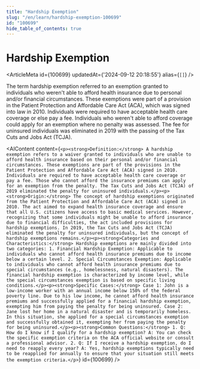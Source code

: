 ```yaml
---
title: "Hardship Exemption"
slug: "/en/learn/hardship-exemption-100699"
id: "100699"
hide_table_of_contents: true
---
```



# Hardship Exemption

<ArticleMeta id={100699} updatedAt={'2024-09-12 20:18:55'} alias={`[]`} />
<div className='border-solid border-b border-t-0 my-4 border-[var(--ifm-color-gray-300)]' />

The term hardship exemption referred to an exemption granted to individuals who weren't able to afford health insurance due to personal and/or financial circumstances. These exemptions were part of a provision in the Patient Protection and Affordable Care Act (ACA), which was signed into law in 2010. Individuals were required to have acceptable health care coverage or else pay a fee. Individuals who weren't able to afford coverage could apply for an exemption where no penalty was assessed. The fee for uninsured individuals was eliminated in 2019 with the passing of the Tax Cuts and Jobs Act (TCJA).

<AIContent content={`<p><strong>Definition:</strong> A hardship exemption refers to a waiver granted to individuals who are unable to afford health insurance based on their personal and/or financial circumstances. These exemptions are part of the provisions in the Patient Protection and Affordable Care Act (ACA) signed in 2010. Individuals are required to have acceptable health care coverage or pay a fee. Those who cannot afford the insurance premiums can apply for an exemption from the penalty. The Tax Cuts and Jobs Act (TCJA) of 2019 eliminated the penalty for uninsured individuals.</p><p><strong>Origin:</strong> The concept of hardship exemptions originated from the Patient Protection and Affordable Care Act (ACA) signed in 2010. The act aimed to expand health insurance coverage and ensure that all U.S. citizens have access to basic medical services. However, recognizing that some individuals might be unable to afford insurance due to financial difficulties, the act included provisions for hardship exemptions. In 2019, the Tax Cuts and Jobs Act (TCJA) eliminated the penalty for uninsured individuals, but the concept of hardship exemptions remains.</p><p><strong>Categories and Characteristics:</strong> Hardship exemptions are mainly divided into two categories: 1. Financial Hardship Exemption: Applicable to individuals who cannot afford health insurance premiums due to income below a certain level. 2. Special Circumstances Exemption: Applicable to individuals who cannot afford health insurance premiums due to special circumstances (e.g., homelessness, natural disasters). The financial hardship exemption is characterized by income level, while the special circumstances exemption is based on specific living conditions.</p><p><strong>Specific Cases:</strong> Case 1: John is a low-income worker with an annual income below 150% of the federal poverty line. Due to his low income, he cannot afford health insurance premiums and successfully applied for a financial hardship exemption, exempting him from paying the penalty for being uninsured. Case 2: Jane lost her home in a natural disaster and is temporarily homeless. In this situation, she applied for a special circumstances exemption and successfully obtained it, exempting her from paying the penalty for being uninsured.</p><p><strong>Common Questions:</strong> 1. Q: How do I know if I qualify for a hardship exemption? A: You can check the specific exemption criteria on the ACA official website or consult a professional advisor. 2. Q: If I receive a hardship exemption, do I need to reapply every year? A: Yes, hardship exemptions typically need to be reapplied for annually to ensure that your situation still meets the exemption criteria.</p>`} id={100699} />
